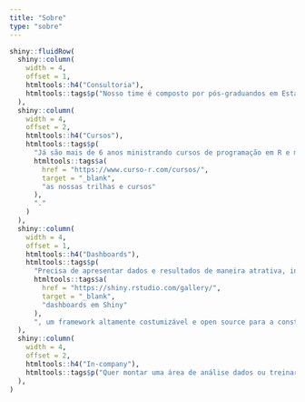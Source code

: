 ```yaml
---
title: "Sobre"
type: "sobre"
---
```


```r
shiny::fluidRow(
  shiny::column(
    width = 4,
    offset = 1,
    htmltools::h4("Consultoria"),
    htmltools::tags$p("Nosso time é composto por pós-graduandos em Estatística e Ciências da Computação com anos de experiência em Ciência de Dados e programação de R. Quer usar dados para crescer, aprimorar processos ou resolver problemas na sua empresa? Fale com a gente!")
  ),
  shiny::column(
    width = 4,
    offset = 2,
    htmltools::h4("Cursos"),
    htmltools::tags$p(
      "Já são mais de 6 anos ministrando cursos de programação em R e mais de 1000 alunos formados. Explore esse incrível universo da Ciência de Dados com", 
      htmltools::tags$a(
        href = "https://www.curso-r.com/cursos/",
        target = "_blank",
        "as nossas trilhas e cursos"
      ),
      "."
    )
  ),
  shiny::column(
    width = 4,
    offset = 1,
    htmltools::h4("Dashboards"),
    htmltools::tags$p(
      "Precisa de apresentar dados e resultados de maneira atrativa, interativa e sem cobrança de licenças? A R6 é especialista na construção de",
      htmltools::tags$a(
        href = "https://shiny.rstudio.com/gallery/",
        target = "_blank",
        "dashboards em Shiny"
      ),
      ", um framework altamente costumizável e open source para a construção de aplicativos web.")
  ),
  shiny::column(
    width = 4,
    offset = 2,
    htmltools::h4("In-company"),
    htmltools::tags$p("Quer montar uma área de análise dados ou treinar seu time em Data Science ou programação em R? Temos mais de 5 anos de experiência com treinamentos in-company e staff loan.")
  ),
)
```
